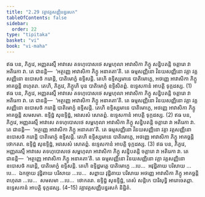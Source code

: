 ```yaml
---
title: "2.29 វគ្គាវគ្គសញ្ញិបន្នរសក"
tableOfContents: false
sidebar:
  order: 22
type: "tipitaka"
basket: "vi"
book: "vi-maha"
---
```



<DynamicBreadcrumb />

<Division number="173" book="vi-maha">

<Paragraph number="743" book="vi-maha">
ឥធ បន, ភិក្ខវេ, អញ្ញតរស្មឹ អាវាសេ តទហុបោសថេ សម្ពហុលា អាវាសិកា ភិក្ខូ សន្និបតន្តិ ចត្តារោ វា អតិរេកា វា. តេ ជានន្តិ—  ‘អត្ថញ្ញេ អាវាសិកា ភិក្ខូ អនាគតា’តិ. តេ ធម្មសញ្ញិនោ វិនយសញ្ញិនោ វគ្គា វគ្គសញ្ញិនោ ឧបោសថំ ករោន្តិ, បាតិមោក្ខំ ឧទ្ទិសន្តិ. តេហិ ឧទ្ទិស្សមានេ បាតិមោក្ខេ, អថញ្ញេ អាវាសិកា ភិក្ខូ អាគច្ឆន្តិ ពហុតរា. តេហិ, ភិក្ខវេ, ភិក្ខូហិ បុន បាតិមោក្ខំ ឧទ្ទិសិតព្ពំ. ឧទ្ទេសកានំ អាបត្តិ ទុក្កដស្ស. (1)
</Paragraph>

<Paragraph number="744" book="vi-maha">
ឥធ បន, ភិក្ខវេ, អញ្ញតរស្មឹ អាវាសេ តទហុបោសថេ សម្ពហុលា អាវាសិកា ភិក្ខូ សន្និបតន្តិ ចត្តារោ វា អតិរេកា វា. តេ ជានន្តិ—  ‘អត្ថញ្ញេ អាវាសិកា ភិក្ខូ អនាគតា’តិ. តេ ធម្មសញ្ញិនោ វិនយសញ្ញិនោ វគ្គា វគ្គសញ្ញិនោ ឧបោសថំ ករោន្តិ បាតិមោក្ខំ ឧទ្ទិសន្តិ. តេហិ ឧទ្ទិស្សមានេ បាតិមោក្ខេ, អថញ្ញេ អាវាសិកា ភិក្ខូ អាគច្ឆន្តិ សមសមា. ឧទ្ទិដ្ឋំ សុឧទ្ទិដ្ឋំ, អវសេសំ សោតព្ពំ. ឧទ្ទេសកានំ អាបត្តិ ទុក្កដស្ស. (2)
</Paragraph>

<Paragraph number="745" book="vi-maha">
ឥធ បន, ភិក្ខវេ, អញ្ញតរស្មឹ អាវាសេ តទហុបោសថេ សម្ពហុលា អាវាសិកា ភិក្ខូ សន្និបតន្តិ ចត្តារោ វា អតិរេកា វា. តេ ជានន្តិ—  ‘អត្ថញ្ញេ អាវាសិកា ភិក្ខូ អនាគតា’តិ. តេ ធម្មសញ្ញិនោ វិនយសញ្ញិនោ វគ្គា វគ្គសញ្ញិនោ ឧបោសថំ ករោន្តិ បាតិមោក្ខំ ឧទ្ទិសន្តិ. តេហិ ឧទ្ទិស្សមានេ បាតិមោក្ខេ, អថញ្ញេ អាវាសិកា ភិក្ខូ អាគច្ឆន្តិ ថោកតរា. ឧទ្ទិដ្ឋំ សុឧទ្ទិដ្ឋំ, អវសេសំ សោតព្ពំ. ឧទ្ទេសកានំ អាបត្តិ ទុក្កដស្ស. (3)
</Paragraph>

<Paragraph number="746" book="vi-maha">
ឥធ បន, ភិក្ខវេ, អញ្ញតរស្មឹ អាវាសេ តទហុបោសថេ សម្ពហុលា អាវាសិកា ភិក្ខូ សន្និបតន្តិ ចត្តារោ វា អតិរេកា វា. តេ ជានន្តិ—  ‘អត្ថញ្ញេ អាវាសិកា ភិក្ខូ អនាគតា’តិ. តេ ធម្មសញ្ញិនោ វិនយសញ្ញិនោ វគ្គា វគ្គសញ្ញិនោ ឧបោសថំ ករោន្តិ, បាតិមោក្ខំ ឧទ្ទិសន្តិ. តេហិ ឧទ្ទិដ្ឋមត្តេ បាតិមោក្ខេ …បេ…  អវុដ្ឋិតាយ បរិសាយ …បេ…  ឯកច្ចាយ វុដ្ឋិតាយ បរិសាយ …បេ…  សព្ពាយ វុដ្ឋិតាយ បរិសាយ អថញ្ញេ អាវាសិកា ភិក្ខូ អាគច្ឆន្តិ ពហុតរា …បេ…  សមសមា …បេ…  ថោកតរា. ឧទ្ទិដ្ឋំ សុឧទ្ទិដ្ឋំ, តេសំ សន្តិកេ បារិសុទ្ធិ អារោចេតព្ពា. ឧទ្ទេសកានំ អាបត្តិ ទុក្កដស្ស. (4–15)

</Paragraph>
</Division>

<Paragraph number="747" type="center" book="vi-maha">
វគ្គាវគ្គសញ្ញិបន្នរសកំ និដ្ឋិតំ.
</Paragraph>